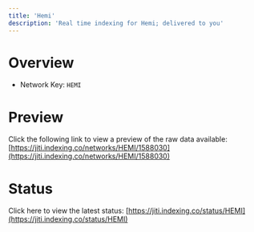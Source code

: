 ```yaml
---
title: 'Hemi'
description: 'Real time indexing for Hemi; delivered to you'
---
```


# Overview
- Network Key: `HEMI`

# Preview
Click the following link to view a preview of the raw data available: [https://jiti.indexing.co/networks/HEMI/1588030](https://jiti.indexing.co/networks/HEMI/1588030)

# Status
Click here to view the latest status: [https://jiti.indexing.co/status/HEMI](https://jiti.indexing.co/status/HEMI)
